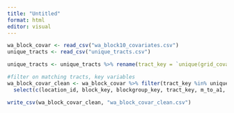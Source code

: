 ```yaml
---
title: "Untitled"
format: html
editor: visual
---
```


```r
wa_block_covar <- read_csv("wa_block10_covariates.csv")
unique_tracts <- read_csv("unique_tracts.csv")
```


```r
unique_tracts <- unique_tracts %>% rename(tract_key = `unique(grid_covar_clean$tract_key)`)

#filter on matching tracts, key variables
wa_block_covar_clean <- wa_block_covar %>% filter(tract_key %in% unique_tracts$tract_key) %>% 
  select(c(location_id, block_key, blockgroup_key, tract_key, m_to_a1, m_to_a2, m_to_a3, pop10_s05000, m_to_coast, m_to_l_airp, m_to_comm,lu_industrial_p03000, latitude, longitude))

```

```r
write_csv(wa_block_covar_clean, "wa_block_covar_clean.csv")
```


